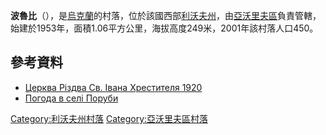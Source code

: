 {{coord|50|2|30|N|23|21|10|E|scale:100000|display=title}}

'''波魯比'''（{{lang-uk|Поруби}}），是[[烏克蘭|烏克蘭]]的村落，位於該國西部[[利沃夫州|利沃夫州]]，由[[亞沃里夫區|亞沃里夫區]]負責管轄，始建於1953年，面積1.06平方公里，海拔高度249米，2001年該村落人口450。

==參考資料==
* [http://decerkva.org.ua/poruby.html Церква Різдва Св. Івана Хрестителя 1920] {{Wayback|url=http://decerkva.org.ua/poruby.html |date=20200220094302 }}
* [https://ua.sinoptik.ua/%D0%BF%D0%BE%D0%B3%D0%BE%D0%B4%D0%B0-%D0%BF%D0%BE%D1%80%D1%83%D0%B1%D0%B8 Погода в селі Поруби] {{Wayback|url=https://ua.sinoptik.ua/%D0%BF%D0%BE%D0%B3%D0%BE%D0%B4%D0%B0-%D0%BF%D0%BE%D1%80%D1%83%D0%B1%D0%B8 |date=20200812014310 }}

{{DEFAULTSORT:Поруби}}
[[Category:利沃夫州村落|Category:利沃夫州村落]]
[[Category:亞沃里夫區村落|Category:亞沃里夫區村落]]


{{Lviv-geo-stub}}